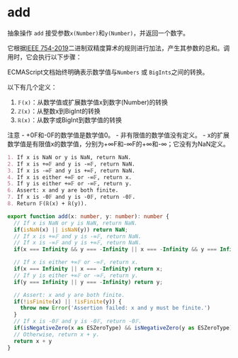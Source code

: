 # add



抽象操作 `add` 接受参数`x(Number)`和`y(Number)`，并返回一个数字。

它根据[IEEE 754-2019](https://tc39.es/ecma262/#sec-bibliography)二进制双精度算术的规则进行加法，产生其参数的总和。调用时，它会执行以下步骤：

ECMAScript文档始终明确表示数学值与`Numbers` 或 `BigInts`之间的转换。

以下有几个定义：

1. `𝔽(x)`：从数学值或扩展数学值x到数字(Number)的转换
2. `ℤ(x)`：从整数x到BigInt的转换
3. `ℝ(x)`：从数字或BigInt到数学值的转换


<Callout type="info" >
  注意
  - +0F和-0F的数学值是数学值0。
  - 非有限值的数学值没有定义。
  - x的扩展数学值是有限值x的数学值，分别为+∞F和-∞F的+∞和-∞；它没有为NaN定义。
</Callout>

```md
1. If x is NaN or y is NaN, return NaN.
2. If x is +∞𝔽 and y is -∞𝔽, return NaN.
3. If x is -∞𝔽 and y is +∞𝔽, return NaN.
4. If x is either +∞𝔽 or -∞𝔽, return x.
5. If y is either +∞𝔽 or -∞𝔽, return y.
6. Assert: x and y are both finite.
7. If x is -0𝔽 and y is -0𝔽, return -0𝔽.
8. Return 𝔽(ℝ(x) + ℝ(y)).
```

```ts
export function add(x: number, y: number): number {
  // If x is NaN or y is NaN, return NaN.
  if(isNaN(x) || isNaN(y)) return NaN;
  // If x is +∞𝔽 and y is -∞𝔽, return NaN.
  // If x is -∞𝔽 and y is +∞𝔽, return NaN.
  if(x === Infinity && y === -Infinity || x === -Infinity && y === Infinity) return NaN;

  // If x is either +∞𝔽 or -∞𝔽, return x.
  if(x === Infinity || x === -Infinity) return x;
  // If y is either +∞𝔽 or -∞𝔽, return y.
  if(y === Infinity || y === -Infinity) return y;

  // Assert: x and y are both finite.
  if(!isFinite(x) || !isFinite(y)) {
    throw new Error('Assertion failed: x and y must be finite.')
  }
  // If x is -0𝔽 and y is -0𝔽, return -0𝔽.
  if(isNegativeZero(x as ESZeroType) && isNegativeZero(y as ESZeroType)) return -0;
  // Otherwise, return x + y.
  return x + y
}
```